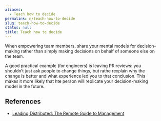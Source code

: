 ```yaml
---
aliases:
  - Teach how to decide
permalink: n/teach-how-to-decide
slug: teach-how-to-decide
status: null
title: Teach how to decide
---
```

When empowering team members, share your mental models for decision-making rather than simply making decisions on behalf of someone else on the team.

A good practical example (for engineers) is leaving PR reviews: you shouldn’t just ask people to change things, but rathe rexplain why the change is better and what experience led you to that conclusion. This makes it more likely that hte person will replicate your decision-making model in the future.

## References

- [Leading Distributed: The Remote Guide to Management](https://twist.com/remote-work-guides/remote-management)
